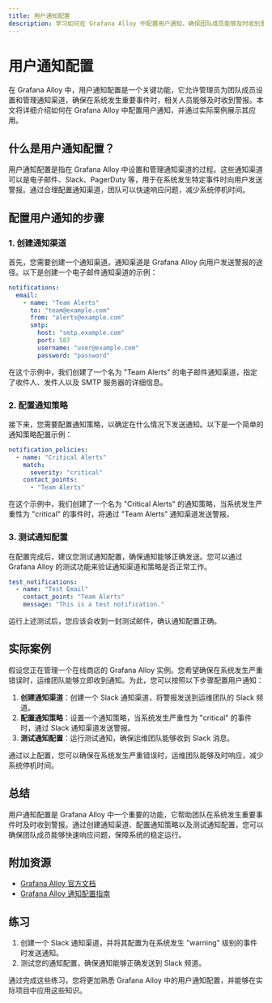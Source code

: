 ```yaml
---
title: 用户通知配置
description: 学习如何在 Grafana Alloy 中配置用户通知，确保团队成员能够及时收到重要警报和更新。
---
```


# 用户通知配置

在 Grafana Alloy 中，用户通知配置是一个关键功能，它允许管理员为团队成员设置和管理通知渠道，确保在系统发生重要事件时，相关人员能够及时收到警报。本文将详细介绍如何在 Grafana Alloy 中配置用户通知，并通过实际案例展示其应用。

## 什么是用户通知配置？

用户通知配置是指在 Grafana Alloy 中设置和管理通知渠道的过程。这些通知渠道可以是电子邮件、Slack、PagerDuty 等，用于在系统发生特定事件时向用户发送警报。通过合理配置通知渠道，团队可以快速响应问题，减少系统停机时间。

## 配置用户通知的步骤

### 1. 创建通知渠道

首先，您需要创建一个通知渠道。通知渠道是 Grafana Alloy 向用户发送警报的途径。以下是创建一个电子邮件通知渠道的示例：

```yaml
notifications:
  email:
    - name: "Team Alerts"
      to: "team@example.com"
      from: "alerts@example.com"
      smtp:
        host: "smtp.example.com"
        port: 587
        username: "user@example.com"
        password: "password"
```

在这个示例中，我们创建了一个名为 "Team Alerts" 的电子邮件通知渠道，指定了收件人、发件人以及 SMTP 服务器的详细信息。

### 2. 配置通知策略

接下来，您需要配置通知策略，以确定在什么情况下发送通知。以下是一个简单的通知策略配置示例：

```yaml
notification_policies:
  - name: "Critical Alerts"
    match:
      severity: "critical"
    contact_points:
      - "Team Alerts"
```

在这个示例中，我们创建了一个名为 "Critical Alerts" 的通知策略，当系统发生严重性为 "critical" 的事件时，将通过 "Team Alerts" 通知渠道发送警报。

### 3. 测试通知配置

在配置完成后，建议您测试通知配置，确保通知能够正确发送。您可以通过 Grafana Alloy 的测试功能来验证通知渠道和策略是否正常工作。

```yaml
test_notifications:
  - name: "Test Email"
    contact_point: "Team Alerts"
    message: "This is a test notification."
```

运行上述测试后，您应该会收到一封测试邮件，确认通知配置正确。

## 实际案例

假设您正在管理一个在线商店的 Grafana Alloy 实例。您希望确保在系统发生严重错误时，运维团队能够立即收到通知。为此，您可以按照以下步骤配置用户通知：

1. **创建通知渠道**：创建一个 Slack 通知渠道，将警报发送到运维团队的 Slack 频道。
2. **配置通知策略**：设置一个通知策略，当系统发生严重性为 "critical" 的事件时，通过 Slack 通知渠道发送警报。
3. **测试通知配置**：运行测试通知，确保运维团队能够收到 Slack 消息。

通过以上配置，您可以确保在系统发生严重错误时，运维团队能够及时响应，减少系统停机时间。

## 总结

用户通知配置是 Grafana Alloy 中一个重要的功能，它帮助团队在系统发生重要事件时及时收到警报。通过创建通知渠道、配置通知策略以及测试通知配置，您可以确保团队成员能够快速响应问题，保障系统的稳定运行。

## 附加资源

- [Grafana Alloy 官方文档](https://grafana.com/docs/alloy/latest/)
- [Grafana Alloy 通知配置指南](https://grafana.com/docs/alloy/latest/notifications/)

## 练习

1. 创建一个 Slack 通知渠道，并将其配置为在系统发生 "warning" 级别的事件时发送通知。
2. 测试您的通知配置，确保通知能够正确发送到 Slack 频道。

通过完成这些练习，您将更加熟悉 Grafana Alloy 中的用户通知配置，并能够在实际项目中应用这些知识。